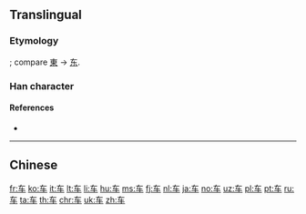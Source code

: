 {{also|东|車}}
==Translingual==
{{stroke order|type=animate}}

===Etymology===
{{Han simp|車}}; compare [[東]] → [[东]].

===Han character===
{{Han char|rn=159|rad=车|as=00|sn=4|four=40500|canj=KQ|ids=⿻⿻一𠃋十}}

====References====
* {{Han ref|kx=1250.241|hdz=53511.020|uh=8F66|ud=36710}}

----

==Chinese==
{{zh-see|車}}

[[fr:车]]
[[ko:车]]
[[it:车]]
[[lt:车]]
[[li:车]]
[[hu:车]]
[[ms:车]]
[[fj:车]]
[[nl:车]]
[[ja:车]]
[[no:车]]
[[uz:车]]
[[pl:车]]
[[pt:车]]
[[ru:车]]
[[ta:车]]
[[th:车]]
[[chr:车]]
[[uk:车]]
[[zh:车]]